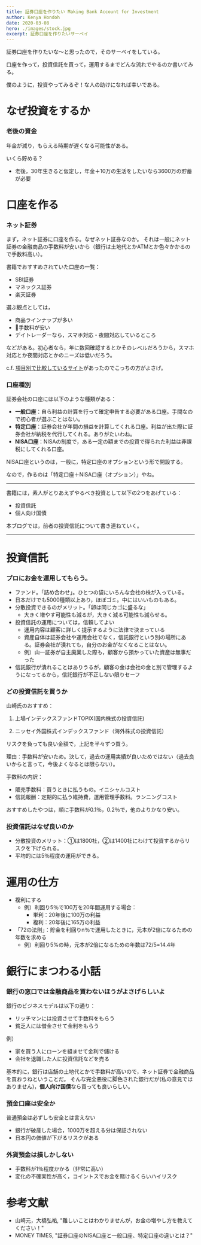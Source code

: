 ```yaml
---
title: 証券口座を作りたい Making Bank Account for Investment
author: Kenya Hondoh
date: 2020-03-08
hero: ./images/stock.jpg
excerpt: 証券口座を作りたいサーベイ
---
```


証券口座を作りたいな〜と思ったので，そのサーベイをしている。

口座を作って，投資信託を買って，運用するまでどんな流れでやるのか書いてみる。

僕のように，投資やってみるぞ！な人の助けになれば幸いである。

# なぜ投資をするか
### 老後の資金
年金が減り，もらえる時期が遅くなる可能性がある。

いくら貯める？
  - 老後，30年生きると仮定し，年金＋10万の生活をしたいなら3600万の貯蓄が必要

# 口座を作る
### ネット証券
まず，ネット証券に口座を作る。なぜネット証券なのか。
それは一般にネット証券の金融商品の手数料が安いから（銀行は土地代とかATMとか色々かかるので手数料高い）。

書籍でおすすめされていた口座の一覧：
- SBI証券
- マネックス証券
- 楽天証券

選ぶ観点としては，
- 商品ラインナップが多い
- 手数料が安い
- デイトレーダーなら，スマホ対応・夜間対応しているところ

などがある。初心者なら，年に数回確認するとかそのレベルだろうから，スマホ対応とか夜間対応とかのニーズは低いだろう。

c.f. [項目別で比較しているサイト](https://おすすめネット証券.com/?ac=sn200005_txt6&gclid=EAIaIQobChMIwp2ky5yN6AIVlbaWCh1WPQrzEAAYASAAEgI2D_D_BwE)があったのでこっちの方がよさげ。

### 口座種別
証券会社の口座には以下のような種類がある：
- **一般口座**：自ら利益の計算を行って確定申告する必要がある口座。手間なので初心者が選ぶことはない。
- **特定口座**：証券会社が年間の損益を計算してくれる口座。利益が出た際に証券会社が納税を代行してくれる。ありがたいわね。
- **NISA口座**：NISAの制度で，ある一定の額までの投資で得られた利益は非課税にしてくれる口座。

NISA口座というのは，一般に，特定口座のオプションという形で開設する。

なので，作るのは「特定口座＋NISA口座（オプション）」やね。

---
書籍には，素人がとりあえずやるべき投資として以下の2つをあげている：
- 投資信託
- 個人向け国債

本ブログでは，前者の投資信託について書き連ねていく。

---

# 投資信託
### プロにお金を運用してもらう。
- ファンド。「詰め合わせ」。ひとつの袋にいろんな会社の株が入っている。
- 日本だけでも5000種類以上あり，ほぼゴミ。中にはいいものもある。
- 分散投資できるのがメリット。「卵は同じカゴに盛るな」
  - 大きく増やす可能性も減るが，大きく減る可能性も減らせる。
- 投資信託の運用については，信頼してよい
  - 運用内容は顧客に詳しく提示するように法律で決まっている
  - 資産自体は証券会社や運用会社でなく，信託銀行という別の場所にある。証券会社が潰れても，自分のお金がなくなることはない。
  - 例）山一証券が自主廃業した際も，顧客から預かっていた資産は無事だった
- 信託銀行が潰れることはありうるが，顧客の金は会社の金と別で管理するようになってるから，信託銀行が不正しない限りセーフ

### どの投資信託を買うか
山崎氏のおすすめ：
1. 上場インデックスファンドTOPIX(国内株式の投資信託)

2. ニッセイ外国株式インデックスファンド（海外株式の投資信託）

リスクを負っても良い金額で，上記を半々ずつ買う。

理由：手数料が安いため。決して，過去の運用実績が良いためではない（過去良いからと言って，今後よくなるとは限らない）。

手数料の内訳：
- 販売手数料：買うときに払うもの。イニシャルコスト
- 信託報酬：定期的に払う維持費，運用管理手数料。ランニングコスト

おすすめしたやつは，順に手数料が0.1％，0.2％で，他のよりかなり安い。

### 投資信託はなぜ良いのか
- 分散投資のメリット：①は1800社，②は1400社にわけて投資するからリスクを下げられる。
- 平均的には5％程度の運用ができる。

# 運用の仕方
- 複利にする
  - 例）利回り5％で100万を20年間運用する場合：
    - 単利：20年後に100万の利益
    - 複利：20年後に165万の利益
- 「72の法則」：貯金を利回りn％で運用したときに，元本が2倍になるための年数を求める
  - 例）利回り5%の時，元本が2倍になるための年数は72/5=14.4年

# 銀行にまつわる小話
### 銀行の窓口では金融商品を買わないほうがよさげらしいよ
銀行のビジネスモデルは以下の通り：
- リッチマンには投資させて手数料をもらう
- 貧乏人には借金させて金利をもらう

例）
- 家を買う人にローンを組ませて金利で儲ける
- 会社を退職した人に投資信託などを売る

基本的に，銀行は店舗の土地代とかで手数料が高いので，ネット証券で金融商品を買おうねということだ。
そんな完全悪役に脚色された銀行だが(私の意見ではありません)，**個人向け国債**なら買っても良いらしい。

### 預金口座は安全か
普通預金は必ずしも安全とは言えない
- 銀行が破産した場合，1000万を超える分は保証されない
- 日本円の価値が下がるリスクがある

### 外貨預金は損しかしない
- 手数料が1％程度かかる（非常に高い）
- 変化の不確実性が高く，コイントスでお金を賭けるくらいハイリスク

# 参考文献
- 山崎元，大橋弘祐, "難しいことはわかりませんが，お金の増やし方を教えてください！"
- MONEY TIMES, "証券口座のNISA口座と一般口座、特定口座の違いとは？"